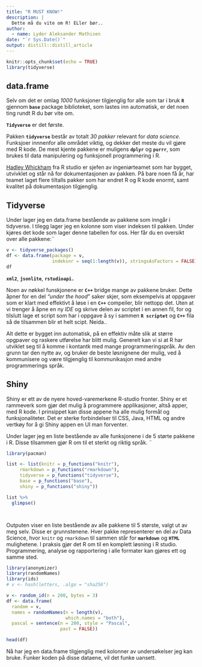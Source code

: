 ```yaml
---
title: "R MUST KNOW!"
description: |
  Dette må du vite om R! ELler bør..
author:
  - name: Lyder Aleksander Mathisen 
date: "`r Sys.Date()`"
output: distill::distill_article
---
```


```r
knitr::opts_chunk$set(echo = TRUE)
library(tidyverse)
```

## data.frame

Selv om det er omlag *1000* funksjoner tilgjenglig for alle som tar i bruk **`R`** gjennom **`base`** package biblioteket, som lastes inn automatisk, er det noen ting rundt R du bør vite om.

**`Tidyverse`** er det første.

Pakken **`tidyverse`** består av totalt *30 pakker* relevant for *data science*.
Funksjoer innnenfor alle området viktig, og dekker det meste du vil gjøre med R kode.
De mest kjente pakkene er muligens **`dplyr`** og **`purrr`**, som brukes til data manipulering og funksjonell programmering i R.

[Hadley Whickham](https://hadley.nz/) fra R studio er sjefen av ingeniørteamet som har bygget, utvivklet og står nå for dokumentasjonen av pakken.
På bare noen få år, har teamet laget flere tiltalls pakker som har endret R og R kode enormt, samt kvalitet på dokumentasjon tilgjenglig.

## Tidyverse

Under lager jeg en data.frame bestående av pakkene som inngår i tidyverse.
I tilegg lager jeg en kolonne som viser indeksen til pakken.
Under kjøres det kode som lager denne tabellen for oss.
Her får du en oversikt over alle pakkene:¨

```r

v <- tidyverse_packages()
df <- data.frame(package = v,
                 indeksnr = seq(1:length(v)), stringsAsFactors = FALSE)
df
```

**`xml2`**, **`jsonlite`**, **`rstudioapi.`**

Noen av nøkkel funskjonene er **`C++`** bridge mange av pakkene bruker.
Dette åpner for en del *"under the hood*" saker skjer, som eksempelvis at oppgaver som er klart med effektivt å løse i en **`C++`** compeiler, blir nettopp det. Uten at vi trenger å åpne en ny *IDE* og skrive delen av scriptet i en annen fil, for og tilslutt lage et script som har i oppgave å sy i sammen **`R scriptet`** og **`C++`** fila så de tilsammen blir et helt scipt.
Neida..

Alt dette er bygget inn automatisk, på en effektiv måte slik at større opgpaver og raskere utførelse har blitt mulig.
Generelt kan vi si at R har utviklet seg til å komme i kontantk med mange programmeringspråk.
Av den grunn tar den nytte av, og bruker de beste løsnignene der mulig, ved å kommunisere og være tilgjenglig til kommunikasjon med andre programmerings språk.

## Shiny

Shiny er ett av de nyere hoved-varemerkene R-studio fronter.
Shiny er et rammeverk som gjør det mulig å programmere applikasjoner, altså apper, med R kode.
I prinsippet kan disse appene ha alle mulig formål og funksjonaliteter.
Det er sterke forbindelser til CSS, Java, HTML og andre vertkøy for å gi Shiny appen en UI man forventer.

Under lager jeg en liste bestående av alle funksjonene i de 5 størte pakkene i R.
Disse tilsammen gjør R om til et sterkt og riktig språk.
¨

```r
library(pacman)

list <- list(knitr = p_functions("knitr"), 
     rmarkdown = p_functions("rmarkdown"),
     tidyverse = p_functions("tidyverse"),
     base = p_functions("base"), 
     shiny = p_functions("shiny"))

list %>% 
  glimpse()




```

Outputen viser en liste bestående av alle pakkene til 5 største, valgt ut av meg selv.
Disse er grunnstenene.
Hver pakke representerer en del av Data Science, hvor `knitr` og `rmarkdown` til sammen står for **`markdown`** og **`HTML`** mulighetene.
I praksis gjør det R om til en komplett løsning i R studio.
Programmering, analyse og rapportering i alle formater kan gjøres ett og samme sted.

```r
library(anonymizer)
library(randomNames)
library(ids)
# v <- hash(letters, .algo = "sha256")

v <- random_id(n = 200, bytes = 3)
df <- data.frame(
  random = v,
  names = randomNames(n = length(v), 
                      which.names = "both"),
  pascal = sentence(n = 200, style = "Pascal", 
                    past = FALSE))

head(df)
```

Nå har jeg en data.frame tilgjenglig med kolonner av undersøkelser jeg kan bruke.
Funker koden på disse dataene, vil det funke uansett.
